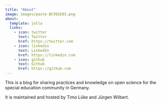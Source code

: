 ```yaml
---
title: "About"
image: images/paste-BC992E03.png
about:
  template: jolla
  links:
    - icon: twitter
      text: Twitter
      href: https://twitter.com
    - icon: linkedin
      text: LinkedIn
      href: https://linkedin.com
    - icon: github
      text: Github
      href: https://github.com
---
```


This is a blog for sharing practices and knowledge on open science for the special education community in Germany.

It is maintained and hosted by Timo Lüke and Jürgen Wilbert.
